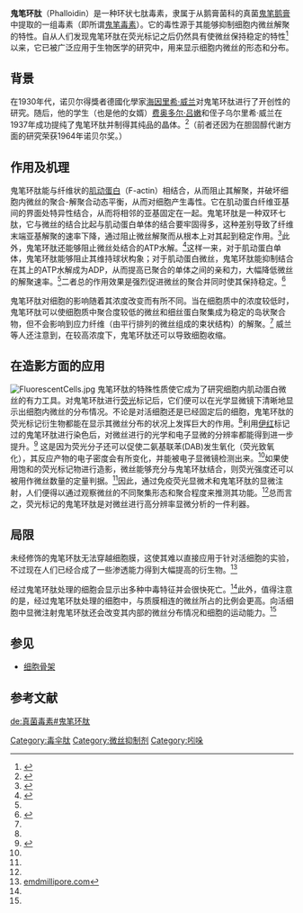 {{chembox
| Watchedfields = changed
| verifiedrevid = 416538881
|ImageFile=Skeletal formula of phalloidin.svg
|ImageSize=200px
|IUPACName=
|OtherNames=
|Section1= {{Chembox Identifiers
|  CASNo_Ref = {{cascite|correct|??}}
| CASNo=17466-45-4
|  PubChem=441542
|  SMILES=
  }}
|Section2= {{Chembox Properties
|  C=35|H=48|N=8|O=11|S=1
|  Appearance= 针状晶体
|  Density=
|  MeltingPtC= 281
|  Melting_notes = (hyd)
|  BoilingPt=
|  Solubility=
  }}
|Section3= {{Chembox Hazards
|  MainHazards=
|  FlashPt=
|  AutoignitionPt =
  }}
}}

'''鬼笔环肽'''（Phalloidin）是一种环状七肽毒素，隶属于从鹅膏菌科的真菌[[鬼笔鹅膏|鬼笔鹅膏]]中提取的一组毒素（即所谓[[鬼笔毒素|鬼笔毒素]]）。它的毒性源于其能够抑制细胞内微丝解聚的特性。自从人们发现鬼笔环肽在荧光标记之后仍然具有使微丝保持稳定的特性<ref name="pmid291981">{{cite journal | author = Wulf E, Deboben A, Bautz FA, Faulatich H, Wieland T | title =Fluorescent phallotoxin, a tool for the visualization of cellular actin| journal = PNAS | volume = 76 | issue = 9 | pages = 4498-502 |date= September 1979 | pmid = 291981 | doi = 10.1073/pnas.76.9.4498}}</ref>以来，它已被广泛应用于生物医学的研究中，用来显示细胞内微丝的形态和分布。

==背景==
在1930年代，诺贝尔得獎者德國化學家[[海因里希·奥托·威兰|海因里希·威兰]]对鬼笔环肽进行了开创性的研究。随后，他的学生（也是他的女婿）[[费奥多尔·吕嫩|费奥多尔·吕嫩]]和侄子乌尔里希·威兰在1937年成功提纯了鬼笔环肽并制得其纯品的晶体。<ref>{{cite journal| title = Über die Giftstoffe des Knollenblätterpilzes| doi = 10.1002/jlac.19385330105| author = Feodor Lynen, Ulrich Wieland| volume = 533| issue = 1 | pages = 93–117| year = 1938| journal = Justus Liebig's Annalen der Chemie}}</ref>（前者还因为在胆固醇代谢方面的研究荣获1964年诺贝尔奖。）

==作用及机理==
鬼笔环肽能与纤维状的[[肌动蛋白|肌动蛋白]]（F-actin）相结合，从而阻止其解聚，并破坏细胞内微丝的聚合-解聚合动态平衡，从而对细胞产生毒性。它在肌动蛋白纤维亚基间的界面处特异性结合，从而将相邻的亚基固定在一起。鬼笔环肽是一种双环七肽，它与微丝的结合比起与肌动蛋白单体的结合要牢固得多，这种差别导致了纤维末端亚基解聚的速率下降，通过阻止微丝解聚而从根本上对其起到稳定作用。<ref name="Cooper87">{{cite journal |author=Cooper JA |title=Effects of cytochalasin and phalloidin on actin |journal=J. Cell Biol. |volume=105 |issue=4 |pages=1473–8 |date=October 1987 |pmid=3312229 |pmc=2114638 |url=http://www.jcb.org/cgi/reprint/105/4/1473 |doi=10.1083/jcb.105.4.1473}}</ref>此外，鬼笔环肽还能够阻止微丝处结合的ATP水解。<ref name="Barden87">{{cite journal |author=Barden JA, Miki M, Hambly BD, Dos Remedios CG |title=Localization of the phalloidin and nucleotide-binding sites on actin |journal=Eur. J. Biochem. |volume=162 |issue=3 |pages=583–8 |date=February 1987 |pmid=3830158 |url=http://www.blackwell-synergy.com/links/doi/10.1111/j.1432-1033.1987.tb10679.x/abs/ |doi=10.1111/j.1432-1033.1987.tb10679.x }}{{Dead link|date=2019年10月 |bot=InternetArchiveBot |fix-attempted=yes }}</ref>这样一来，对于肌动蛋白单体，鬼笔环肽能够阻止其维持球状构象；对于肌动蛋白微丝，鬼笔环肽能抑制结合在其上的ATP水解成为ADP，从而提高已聚合的单体之间的亲和力，大幅降低微丝的解聚速率。<ref name="Barden87"/>二者总的作用效果是强烈促进微丝的聚合并同时使其保持稳定。<ref name =Wehland77>{{cite journal |author=Wehland J, Osborn M, Weber K |title=Phalloidin-induced actin polymerization in the cytoplasm of cultured cells interferes with cell locomotion and growth |journal=Proc. Natl. Acad. Sci. U.S.A. |volume=74 |issue=12 |pages=5613–7 |date=December 1977 |pmid=341163 |pmc=431831 |doi=10.1073/pnas.74.12.5613 }}</ref>

鬼笔环肽对细胞的影响随着其浓度改变而有所不同。当在细胞质中的浓度较低时，鬼笔环肽可以使细胞质中聚合度较低的微丝和细丝蛋白聚集成为稳定的岛状聚合物，但不会影响到应力纤维（由平行排列的微丝组成的束状结构）的解聚。<ref name =Wehland77/> 威兰等人还注意到，在较高浓度下，鬼笔环肽还可以导致细胞收缩。

==在造影方面的应用==
[[Image:FluorescentCells.jpg|thumb]]
鬼笔环肽的特殊性质使它成为了研究细胞内肌动蛋白微丝的有力工具。对鬼笔环肽进行[[荧光|荧光]]标记后，它们便可以在光学显微镜下清晰地显示出细胞内微丝的分布情况。不论是对活细胞还是已经固定后的细胞，鬼笔环肽的荧光标记衍生物都能在显示其微丝分布的状况上发挥巨大的作用。<ref name="Cooper87"/>利用[[伊红|伊红]]标记过的鬼笔环肽进行染色后，对微丝进行的光学和电子显微的分辨率都能得到进一步提升。<ref name=Capani01>{{cite journal |doi=10.1177/002215540104901103 |author=Capani F, Deerinck TJ, Ellisman MH, Bushong E, Bobik M, Martone ME |title=Phalloidin-eosin followed by photo-oxidation: a novel method for localizing F-actin at the light and electron microscopic levels |journal=J. Histochem. Cytochem. |volume=49 |issue=11 |pages=1351–61 |date=1 November 2001 |pmid=11668188 |url=http://www.jhc.org/cgi/content/full/49/11/1351 |deadurl=yes |archiveurl=https://web.archive.org/web/20050416161043/http://www.jhc.org/cgi/content/full/49/11/1351 |archivedate=2005年4月16日 }}</ref> 这是因为荧光分子还可以促使二氨基联苯(DAB)发生氧化（荧光致氧化），其反应产物的电子密度会有所变化，并能被电子显微镜检测出来。<ref name=Capani01/>如果使用饱和的荧光标记物进行造影，微丝能够充分与鬼笔环肽结合，则荧光强度还可以被用作微丝数量的定量判据。<ref name="Cooper87"/>因此，通过免疫荧光显微术和鬼笔环肽的显微注射，人们便得以通过观察微丝的不同聚集形态和聚合程度来推测其功能。<ref name =Wehland77/>总而言之，荧光标记的鬼笔环肽是对微丝进行高分辨率显微分析的一件利器。

== 局限 ==
未经修饰的鬼笔环肽无法穿越细胞膜，这使其难以直接应用于针对活细胞的实验，不过现在人们已经合成了一些渗透能力得到大幅提高的衍生物。<ref>[http://www.emdmillipore.com/life-science-research/phalloidin-oleate/EMD_BIO-516641/p_Z_ab.s1L_9oAAAEWhmEfVhTm?PortalCatalogID=merck4biosciences&CountryName=United+States+of+America emdmillipore.com]{{dead link|date=十一月 2017 |bot=InternetArchiveBot }}</ref>

经过鬼笔环肽处理的细胞会显示出多种中毒特征并会很快死亡。<ref name="Cooper87" />此外，值得注意的是，经过鬼笔环肽处理的细胞中，与质膜相连的微丝所占的比例会更高。向活细胞中显微注射鬼笔环肽还会改变其内部的微丝分布情况和细胞的运动能力。<ref name="Cooper87" />

== 参见 ==
{{Portal|真菌}}
*[[细胞骨架|细胞骨架]]

== 参考文献 ==
{{reflist}}

{{毒伞肽}}

[[Category:毒伞肽|Category:毒伞肽]]
[[Category:微丝抑制剂|Category:微丝抑制剂]]
[[Category:吲哚|Category:吲哚]]

[[de:真菌毒素#鬼笔环肽|de:真菌毒素#鬼笔环肽]]